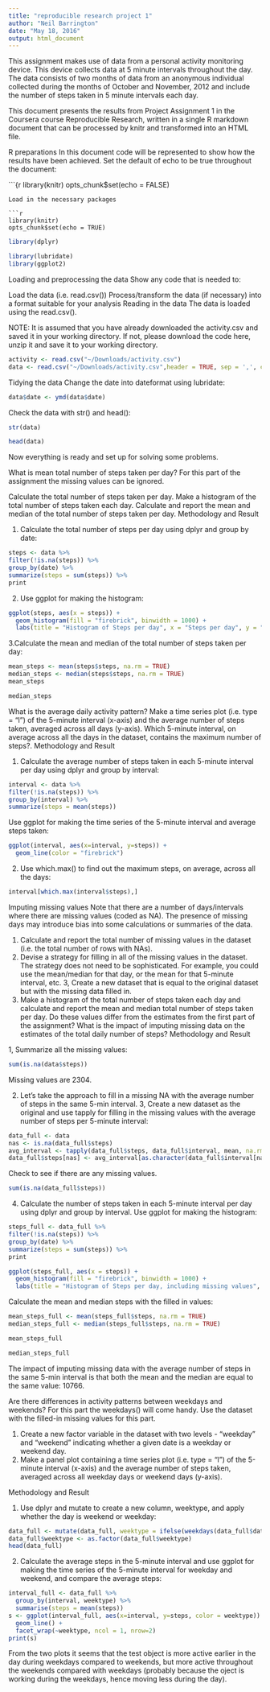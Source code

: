 ```yaml
---
title: "reproducible research project 1"
author: "Neil Barrington"
date: "May 18, 2016"
output: html_document
---
```


This assignment makes use of data from a personal activity monitoring device. This device collects data at 5 minute intervals throughout the day. The data consists of two months of data from an anonymous individual collected during the months of October and November, 2012 and include the number of steps taken in 5 minute intervals each day.

This document presents the results from Project Assignment 1 in the Coursera course Reproducible Research, written in a single R markdown document that can be processed by knitr and transformed into an HTML file.

R preparations
In this document code will be represented to show how the results have been achieved. Set the default of echo to be true throughout the document:

```{r
library(knitr)
opts_chunk$set(echo = FALSE)

```
Load in the necessary packages

```r
library(knitr)
opts_chunk$set(echo = TRUE)
```
```r
library(dplyr)

```

```r
library(lubridate)
library(ggplot2)
```


Loading and preprocessing the data
Show any code that is needed to:

Load the data (i.e. read.csv())
Process/transform the data (if necessary) into a format suitable for your analysis
Reading in the data
The data is loaded using the read.csv().

NOTE: It is assumed that you have already downloaded the activity.csv and saved it in your working directory. If not, please download the code here, unzip it and save it to your working directory.

```r
activity <- read.csv("~/Downloads/activity.csv")
data <- read.csv("~/Downloads/activity.csv",header = TRUE, sep = ',', colClasses = c("numeric", "character", "integer"))
```

Tidying the data
Change the date into dateformat using lubridate:

```r
data$date <- ymd(data$date)

```

Check the data with str() and head():

```r
str(data)

```

 
 
```r
head(data)

```
 

Now everything is ready and set up for solving some problems.

What is mean total number of steps taken per day?
For this part of the assignment the missing values can be ignored.

Calculate the total number of steps taken per day.
Make a histogram of the total number of steps taken each day.
Calculate and report the mean and median of the total number of steps taken per day.
Methodology and Result

1. Calculate the total number of steps per day using dplyr and group by date:

```r
steps <- data %>%
filter(!is.na(steps)) %>%
group_by(date) %>%
summarize(steps = sum(steps)) %>%
print
```

2. Use ggplot for making the histogram:

```r
ggplot(steps, aes(x = steps)) +
  geom_histogram(fill = "firebrick", binwidth = 1000) +
  labs(title = "Histogram of Steps per day", x = "Steps per day", y = "Frequency")
```




3.Calculate the mean and median of the total number of steps taken per day:
```r
mean_steps <- mean(steps$steps, na.rm = TRUE)
median_steps <- median(steps$steps, na.rm = TRUE)
mean_steps
```



```r
median_steps
```



What is the average daily activity pattern?
Make a time series plot (i.e. type = "l") of the 5-minute interval (x-axis) and the average number of steps taken, averaged across all days (y-axis).
Which 5-minute interval, on average across all the days in the dataset, contains the maximum number of steps?.
Methodology and Result

1. Calculate the average number of steps taken in each 5-minute interval per day using dplyr and group by interval:

```r
interval <- data %>%
filter(!is.na(steps)) %>%
group_by(interval) %>%
summarize(steps = mean(steps))

```

Use ggplot for making the time series of the 5-minute interval and average steps taken:

```r
ggplot(interval, aes(x=interval, y=steps)) +
  geom_line(color = "firebrick")

```

2. Use which.max() to find out the maximum steps, on average, across all the days:

```r
interval[which.max(interval$steps),]
```

Imputing missing values
Note that there are a number of days/intervals where there are missing values (coded as NA). The presence of missing days may introduce bias into some calculations or summaries of the data.

1. Calculate and report the total number of missing values in the dataset (i.e. the total number of rows with NAs).
2. Devise a strategy for filling in all of the missing values in the dataset. The strategy does not need to be sophisticated. For example, you could use the mean/median for that day, or the mean for that 5-minute interval, etc.
3, Create a new dataset that is equal to the original dataset but with the missing data filled in.
4. Make a histogram of the total number of steps taken each day and calculate and report the mean and median total number of steps taken per day. Do these values differ from the estimates from the first part of the assignment? What is the impact of imputing missing data on the estimates of the total daily number of steps?
Methodology and Result

1, Summarize all the missing values:

```r
sum(is.na(data$steps))
```
Missing values are 2304.

2. Let’s take the approach to fill in a missing NA with the average number of steps in the same 5-min interval.
3, Create a new dataset as the original and use tapply for filling in the missing values with the average number of steps per 5-minute interval:

```r
data_full <- data
nas <- is.na(data_full$steps)
avg_interval <- tapply(data_full$steps, data_full$interval, mean, na.rm=TRUE, simplify=TRUE)
data_full$steps[nas] <- avg_interval[as.character(data_full$interval[nas])]
```
Check to see if there are any missing values.
```r
sum(is.na(data_full$steps))
```

4. Calculate the number of steps taken in each 5-minute interval per day using dplyr and group by interval. Use ggplot for making the histogram:

```r
steps_full <- data_full %>%
filter(!is.na(steps)) %>%
group_by(date) %>%
summarize(steps = sum(steps)) %>%
print
```

```r
ggplot(steps_full, aes(x = steps)) +
  geom_histogram(fill = "firebrick", binwidth = 1000) +
  labs(title = "Histogram of Steps per day, including missing values", x = "Steps per day", y = "Frequency")
```

Calculate the mean and median steps with the filled in values:

```r
mean_steps_full <- mean(steps_full$steps, na.rm = TRUE)
median_steps_full <- median(steps_full$steps, na.rm = TRUE)
```

```r
mean_steps_full
```

```r
median_steps_full
```

The impact of imputing missing data with the average number of steps in the same 5-min interval is that both the mean and the median are equal to the same value: 10766.

Are there differences in activity patterns between weekdays and weekends?
For this part the weekdays() will come handy. Use the dataset with the filled-in missing values for this part.

1. Create a new factor variable in the dataset with two levels - “weekday” and “weekend” indicating whether a given date is a weekday or weekend day.
2. Make a panel plot containing a time series plot (i.e. type = "l") of the 5-minute interval (x-axis) and the average number of steps taken, averaged across all weekday days or weekend days (y-axis).

Methodology and Result

1. Use dplyr and mutate to create a new column, weektype, and apply whether the day is weekend or weekday:

```r
data_full <- mutate(data_full, weektype = ifelse(weekdays(data_full$date) == "Saturday" | weekdays(data_full$date) == "Sunday", "weekend", "weekday"))
data_full$weektype <- as.factor(data_full$weektype)
head(data_full)
```

2. Calculate the average steps in the 5-minute interval and use ggplot for making the time series of the 5-minute interval for weekday and weekend, and compare the average steps:

```r
interval_full <- data_full %>%
  group_by(interval, weektype) %>%
  summarise(steps = mean(steps))
s <- ggplot(interval_full, aes(x=interval, y=steps, color = weektype)) +
  geom_line() +
  facet_wrap(~weektype, ncol = 1, nrow=2)
print(s)
```


From the two plots it seems that the test object is more active earlier in the day during weekdays compared to weekends, but more active throughout the weekends compared with weekdays (probably because the oject is working during the weekdays, hence moving less during the day).